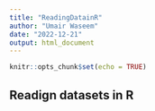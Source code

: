 ```yaml
---
title: "ReadingDatainR"
author: "Umair Waseem"
date: "2022-12-21"
output: html_document
---
```


```r
knitr::opts_chunk$set(echo = TRUE)
```

## Readign datasets in R






